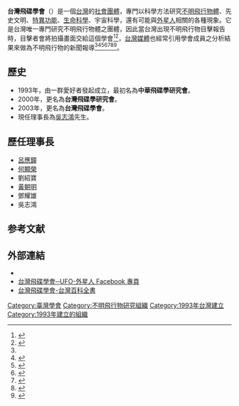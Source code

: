 {{noteTA
| 1= zh-cn:参见; zh-hk:相關條目; zh-mo:相關條目; zh-my:参见; zh-sg:参见; zh-tw:相關條目;
}}
'''台灣飛碟學會'''（{{lang-en|TUFOS，Taiwan UFOlogy Society}}）是一個[[台灣|台灣]]的[[社會團體|社會團體]]，專門以科學方法研究[[不明飛行物體|不明飛行物體]]、先史文明、[[特異功能|特異功能]]、[[生命科學|生命科學]]、宇宙科學，還有可能與[[外星人|外星人]]相關的各種現象。它是台灣唯一專門研究不明飛行物體之團體，因此當台灣出現不明飛行物目擊報告時，目擊者會將拍攝畫面交給這個學會<ref>{{cite news | language = zh-hant | author = 肇瑩如 | coauthors =  | url = http://www.wanhoi.com/template?series=5&article=1153&page=160 | title = 西嶼漁港 拍到漂浮白色圓罩體 像月亮或水珠 民眾懷疑是幽浮 將送飛碟學會 | work =  | publisher = 雲海網 | pages = 另異新聞 | date = 2005-03-23 | accessdate = 2010-10-27 | archive-date = 2019-06-04 | archive-url = https://web.archive.org/web/20190604151700/http://www.wanhoi.com/template?series=5&article=1153&page=160 | dead-url = no }}</ref><ref name="2006-02-25">{{cite news | language = zh-hant | author = 姜炫煥 | coauthors =  | url =  | title = 幽浮來了？ | work = 聯合線上 | publisher = 聯合報 | pages = A8版 | date = 2006-02-25 | accessdate = 2010-10-27 }}</ref>，[[台灣媒體|台灣媒體]]也經常引用學會成員之分析結果來做為不明飛行物的新聞報導<ref name="2006-02-25"/><ref>{{cite news | language = zh-hant | author = 曹馥年 | coauthors =  | url = http://city.udn.com/forum/trackback.jsp?no=125&aid=3922131 | title = 手機拍夕陽 飛碟疑入鏡 | work = 聯合線上 | publisher = 聯合報 | pages = B1版 | date = 2010-03-31 | accessdate = 2010-10-27 | archive-date = 2017-10-24 | archive-url = https://web.archive.org/web/20171024095603/http://city.udn.com/forum/trackback.jsp?no=125&aid=3922131 | dead-url = no }}</ref><ref>{{cite news| language =zh-hant| author =袁世忠| coauthors =郭顏慧| url =http://www.libertytimes.com.tw/2006/new/feb/25/today-life5.htm| title =難忘的驚驗 天文望遠鏡撞見幽浮| work =自由電子報| publisher =自由時報| pages =| date =2006-02-25| accessdate =2010-10-27| deadurl =yes| archiveurl =https://web.archive.org/web/20060304173411/http://www.libertytimes.com.tw/2006/new/feb/25/today-life5.htm| archivedate =2006-03-04}}</ref><ref>{{cite news | language = zh-hant | author = 黃麗鳳 | coauthors =  | url = http://www.epochtimes.com/b5/6/2/24/n1236212.htm | title = 飛碟學會:飛碟事件9成以上與軍方有關 | work =  | publisher = 中廣新聞 | pages =  | date = 2006-02-24 | accessdate = 2010-10-27 | archive-date = 2019-06-12 | archive-url = https://web.archive.org/web/20190612144718/http://www.epochtimes.com/b5/6/2/24/n1236212.htm | dead-url = no }}</ref><ref>{{cite news| language =zh-hant| author =郭怡君| coauthors =| url =http://www.libertytimes.com.tw/2006/new/feb/27/today-so2.htm| title =222幽浮事件／台灣飛碟學會︰應是日火箭升空餘光| work =自由電子報| publisher =自由時報| pages =| date =2006-02-27| accessdate =2010-10-27| deadurl =yes| archiveurl =https://web.archive.org/web/20110413123635/http://www.libertytimes.com.tw/2006/new/feb/27/today-so2.htm| archivedate =2011-04-13}}</ref><ref>{{Cite web|url=https://news.tvbs.com.tw/entry/216921|title=台灣飛碟協會創20年　紀錄幽浮足跡|accessdate=2018-04-28|date=2013-06-22|publisher=TVBS新聞網|archive-date=2019-06-08|archive-url=https://web.archive.org/web/20190608174856/https://news.tvbs.com.tw/entry/216921}}</ref><ref>{{Cite news|url=https://www.youtube.com/watch?v=2Q141brwupk|title=外星人現身台灣? 飛碟學會公佈照片|date=2012-12-22|work=民視新聞|accessdate=2018-04-28|archive-date=2020-08-31|archive-url=https://web.archive.org/web/20200831142734/https://www.youtube.com/watch?v=2Q141brwupk|dead-url=no}}</ref>。

==歷史==
*1993年，由一群愛好者發起成立，最初名為'''中華飛碟學研究會'''。
*2000年，更名為'''台灣飛碟學研究會'''。
*2003年，更名為'''台灣飛碟學會'''。
*現任理事長為[[吳志鴻|吳志鴻]]先生。

==歷任理事長==
*[[呂應鐘|呂應鐘]]
*[[何顯榮|何顯榮]]
*劉紹寶
*[[黃朝明|黃朝明]]
*鄧耀雄
*吳志鴻

==参考文献==
{{reflist}}

==外部連結==
*{{Official website|http://www.ufo.org.tw/}}
* [https://zh-tw.facebook.com/taiwanufosociety/ 台灣飛碟學會─UFO-外星人 Facebook 專頁]
*[http://zh.pedia.wikia.com/wiki/%E5%8F%B0%E7%81%A3%E9%A3%9B%E7%A2%9F%E5%AD%B8%E6%9C%83 台灣飛碟學會-台灣百科全書]{{zh-tw}}

{{不明飛行物}}
{{DEFAULTSORT:Taiwan UFOlogy Society}}
[[Category:臺灣學會|Category:臺灣學會]]
[[Category:不明飛行物研究組織|Category:不明飛行物研究組織]]
[[Category:1993年台灣建立|Category:1993年台灣建立]]
[[Category:1993年建立的組織|Category:1993年建立的組織]]